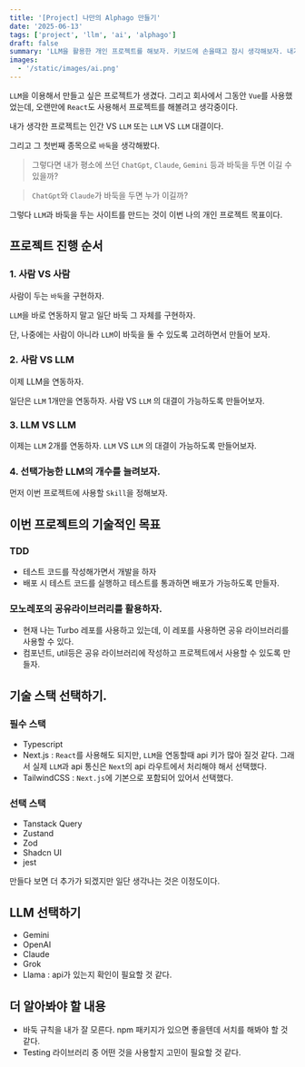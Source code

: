 ```yaml
---
title: '[Project] 나만의 Alphago 만들기'
date: '2025-06-13'
tags: ['project', 'llm', 'ai', 'alphago']
draft: false
summary: 'LLM을 활용한 개인 프로젝트를 해보자. 키보드에 손을때고 잠시 생각해보자. 내가 만들려고 하는게 무엇인지 생각을 정리하자. 그리고 어떻게 만들지 생각을 해보자. 그리고 이 프로젝트를 통해 내가 얻고자 하는 것과 목표를 정해보자'
images:
  - '/static/images/ai.png'
---
```


`LLM`을 이용해서 만들고 싶은 프로젝트가 생겼다. 그리고 회사에서 그동안 `Vue`를 사용했었는데, 오랜만에 `React`도 사용해서 프로젝트를 해볼려고 생각중이다.

내가 생각한 프로젝트는 인간 VS `LLM` 또는 `LLM` VS `LLM` 대결이다.

그리고 그 첫번째 종목으로 `바둑`을 생각해봤다.

> 그렇다면 내가 평소에 쓰던 `ChatGpt`, `Claude`, `Gemini` 등과 바둑을 두면 이길 수 있을까?

> `ChatGpt`와 `Claude`가 바둑을 두면 누가 이길까?

그렇다 `LLM`과 바둑을 두는 사이트를 만드는 것이 이번 나의 개인 프로젝트 목표이다.

## 프로젝트 진행 순서

### 1. 사람 VS 사람

사람이 두는 `바둑`을 구현하자.

`LLM`을 바로 연동하지 말고 일단 바둑 그 자체를 구현하자.

단, 나중에는 사람이 아니라 `LLM`이 바둑을 둘 수 있도록 고려하면서 만들어 보자.

### 2. 사람 VS LLM

이제 LLM을 연동하자.

일단은 `LLM` 1개만을 연동하자. 사람 VS `LLM` 의 대결이 가능하도록 만들어보자.

### 3. LLM VS LLM

이제는 `LLM` 2개를 연동하자. `LLM` VS `LLM` 의 대결이 가능하도록 만들어보자.

### 4. 선택가능한 LLM의 개수를 늘려보자.

먼저 이번 프로젝트에 사용할 `Skill`을 정해보자.

## 이번 프로젝트의 기술적인 목표

### TDD

- 테스트 코드를 작성해가면서 개발을 하자
- 배포 시 테스트 코드를 실행하고 테스트를 통과하면 배포가 가능하도록 만들자.

### 모노레포의 공유라이브러리를 활용하자.

- 현재 나는 Turbo 레포를 사용하고 있는데, 이 레포를 사용하면 공유 라이브러리를 사용할 수 있다.
- 컴포넌트, util등은 공유 라이브러리에 작성하고 프로젝트에서 사용할 수 있도록 만들자.

## 기술 스택 선택하기.

### 필수 스택

- Typescript
- Next.js : `React`를 사용해도 되지만, `LLM`을 연동할때 api 키가 많아 질것 같다. 그래서 실제 `LLM`과 api 통신은 `Next`의 api 라우트에서 처리해야 해서 선택했다.
- TailwindCSS : `Next.js`에 기본으로 포함되어 있어서 선택했다.

### 선택 스택

- Tanstack Query
- Zustand
- Zod
- Shadcn UI
- jest

만들다 보면 더 추가가 되겠지만 일단 생각나는 것은 이정도이다.

## LLM 선택하기

- Gemini
- OpenAI
- Claude
- Grok
- Llama : api가 있는지 확인이 필요할 것 같다.

## 더 알아봐야 할 내용

- 바둑 규칙을 내가 잘 모른다. npm 패키지가 있으면 좋을텐데 서치를 해봐야 할 것 같다.
- Testing 라이브러리 중 어떤 것을 사용할지 고민이 필요할 것 같다.
